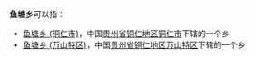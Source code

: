 '''鱼塘乡'''可以指：
* [[鱼塘乡_(铜仁市)|鱼塘乡 (铜仁市)]]，中国[[贵州省|贵州省]][[铜仁地区|铜仁地区]][[铜仁市|铜仁市]]下辖的一个乡
* [[鱼塘乡_(万山特区)|鱼塘乡 (万山特区)]]，中国[[贵州省|贵州省]][[铜仁地区|铜仁地区]][[万山特区|万山特区]]下辖的一个乡

{{disambig|Y鱼|cat=三字中国乡名消歧义}}